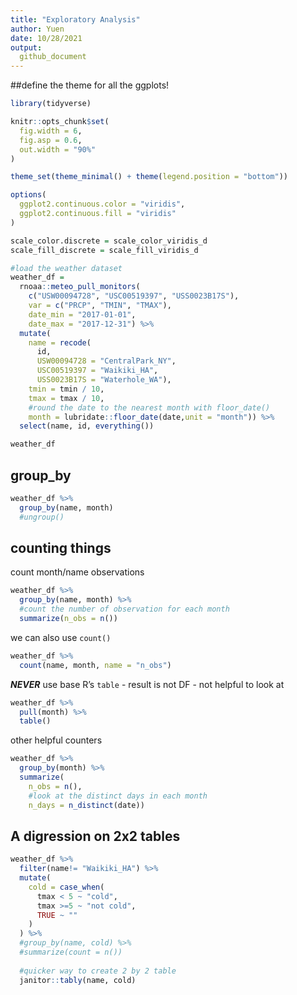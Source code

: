 ```yaml
---
title: "Exploratory Analysis"
author: Yuen
date: 10/28/2021
output: 
  github_document
---
```


##define the theme for all the ggplots!

```r
library(tidyverse)

knitr::opts_chunk$set(
  fig.width = 6,
  fig.asp = 0.6,
  out.width = "90%"
)

theme_set(theme_minimal() + theme(legend.position = "bottom"))

options(
  ggplot2.continuous.color = "viridis",
  ggplot2.continuous.fill = "viridis"
)

scale_color.discrete = scale_color_viridis_d
scale_fill_discrete = scale_fill_viridis_d
```


```r
#load the weather dataset
weather_df = 
  rnoaa::meteo_pull_monitors(
    c("USW00094728", "USC00519397", "USS0023B17S"),
    var = c("PRCP", "TMIN", "TMAX"), 
    date_min = "2017-01-01",
    date_max = "2017-12-31") %>%
  mutate(
    name = recode(
      id, 
      USW00094728 = "CentralPark_NY", 
      USC00519397 = "Waikiki_HA",
      USS0023B17S = "Waterhole_WA"),
    tmin = tmin / 10,
    tmax = tmax / 10,
    #round the date to the nearest month with floor_date()
    month = lubridate::floor_date(date,unit = "month")) %>%
  select(name, id, everything())

weather_df

```

## group_by

```r
weather_df %>% 
  group_by(name, month) 
  #ungroup()
```

## counting things

count month/name observations

```r
weather_df %>% 
  group_by(name, month) %>% 
  #count the number of observation for each month
  summarize(n_obs = n())
```

we can also use `count()`

```r
weather_df %>% 
  count(name, month, name = "n_obs")
```

***NEVER*** use base R's `table`
 - result is not DF
 - not helpful to look at
 
```r
weather_df %>% 
  pull(month) %>% 
  table()
```

other helpful counters

```r
weather_df %>% 
  group_by(month) %>% 
  summarize(
    n_obs = n(),
    #look at the distinct days in each month
    n_days = n_distinct(date))
```

## A digression on 2x2 tables

```r
weather_df %>% 
  filter(name!= "Waikiki_HA") %>% 
  mutate(
    cold = case_when(
      tmax < 5 ~ "cold",
      tmax >=5 ~ "not cold",
      TRUE ~ ""
    )
  ) %>% 
  #group_by(name, cold) %>% 
  #summarize(count = n()) 
  
  #quicker way to create 2 by 2 table
  janitor::tably(name, cold)
```





































